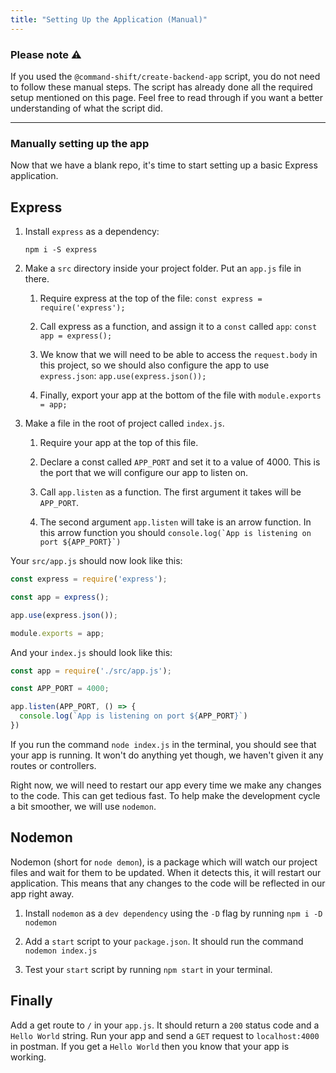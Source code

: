 ```yaml
---
title: "Setting Up the Application (Manual)"
---
```


### Please note ⚠️
If you used the `@command-shift/create-backend-app` script, you do not need to follow these manual steps. The script has already done all the required setup mentioned on this page. Feel free to read through if you want a better understanding of what the script did.

------

### Manually setting up the app

Now that we have a blank repo, it's time to start setting up a basic Express application.

## Express

1. Install `express` as a dependency:

    ```
    npm i -S express
    ```

1. Make a `src` directory inside your project folder. Put an `app.js` file in there.

    1. Require express at the top of the file: `const express = require('express');`

    1. Call express as a function, and assign it to a `const` called `app`: `const app = express();`

    1. We know that we will need to be able to access the `request.body` in this project, so we should also configure the app to use `express.json`: `app.use(express.json());`

    1. Finally, export your app at the bottom of the file with `module.exports = app;`

1. Make a file in the root of project called `index.js`.

    1. Require your app at the top of this file.

    1. Declare a const called `APP_PORT` and set it to a value of 4000. This is the port that we will configure our app to listen on.

    1. Call `app.listen` as a function. The first argument it takes will be `APP_PORT`.

    1. The second argument `app.listen` will take is an arrow function. In this arrow function you should ``console.log(`App is listening on port ${APP_PORT}`)``



Your `src/app.js` should now look like this:

```js
const express = require('express');

const app = express();

app.use(express.json());

module.exports = app;
```

And your `index.js` should look like this:

```js
const app = require('./src/app.js');

const APP_PORT = 4000;

app.listen(APP_PORT, () => {
  console.log(`App is listening on port ${APP_PORT}`)
})
```

If you run the command `node index.js` in the terminal, you should see that your app is running. It won't do anything yet though, we haven't given it any routes or controllers.

Right now, we will need to restart our app every time we make any changes to the code. This can get tedious fast. To help make the development cycle a bit smoother, we will use `nodemon`.

## Nodemon

Nodemon (short for `node demon`), is a package which will watch our project files and wait for them to be updated. When it detects this, it will restart our application. This means that any changes to the code will be reflected in our app right away.

1. Install `nodemon` as a `dev dependency` using the `-D` flag by running `npm i -D nodemon`

1. Add a `start` script to your `package.json`. It should run the command `nodemon index.js`

1. Test your `start` script by running `npm start` in your terminal.

## Finally

Add a get route to `/` in your `app.js`. It should return a `200` status code and a `Hello World` string. Run your app and send a `GET` request to `localhost:4000` in postman. If you get a `Hello World` then you know that your app is working.